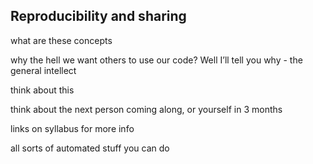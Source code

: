 ## Reproducibility and sharing

what are these concepts

why the hell we want others to use our code?
Well I'll tell you why - the general intellect

think about this

think about the next person coming along, or yourself in 3 months

links on syllabus for more info

all sorts of automated stuff you can do



